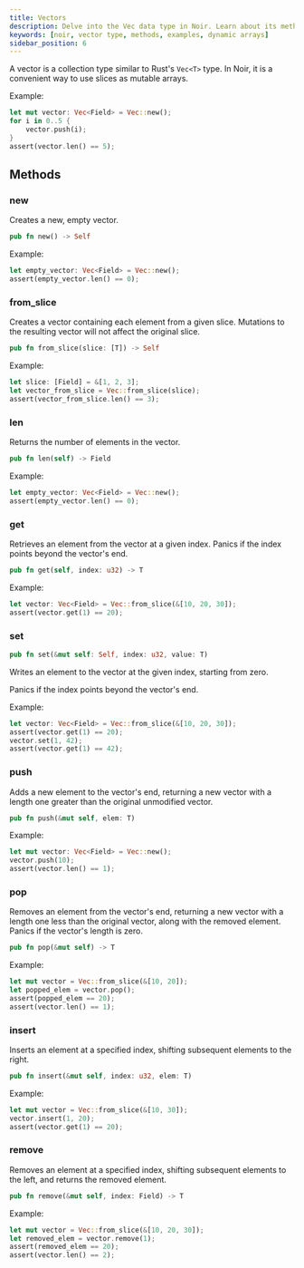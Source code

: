 ```yaml
---
title: Vectors
description: Delve into the Vec data type in Noir. Learn about its methods, practical examples, and best practices for using Vectors in your Noir code.
keywords: [noir, vector type, methods, examples, dynamic arrays]
sidebar_position: 6
---
```



<Experimental />

A vector is a collection type similar to Rust's `Vec<T>` type. In Noir, it is a convenient way to use slices as mutable arrays.

Example:

```rust
let mut vector: Vec<Field> = Vec::new();
for i in 0..5 {
    vector.push(i);
}
assert(vector.len() == 5);
```

## Methods

### new

Creates a new, empty vector.

```rust
pub fn new() -> Self
```

Example:

```rust
let empty_vector: Vec<Field> = Vec::new();
assert(empty_vector.len() == 0);
```

### from_slice

Creates a vector containing each element from a given slice. Mutations to the resulting vector will not affect the original slice.

```rust
pub fn from_slice(slice: [T]) -> Self
```

Example:

```rust
let slice: [Field] = &[1, 2, 3];
let vector_from_slice = Vec::from_slice(slice);
assert(vector_from_slice.len() == 3);
```

### len

Returns the number of elements in the vector.

```rust
pub fn len(self) -> Field
```

Example:

```rust
let empty_vector: Vec<Field> = Vec::new();
assert(empty_vector.len() == 0);
```

### get

Retrieves an element from the vector at a given index. Panics if the index points beyond the vector's end.

```rust
pub fn get(self, index: u32) -> T
```

Example:

```rust
let vector: Vec<Field> = Vec::from_slice(&[10, 20, 30]);
assert(vector.get(1) == 20);
```

### set

```rust
pub fn set(&mut self: Self, index: u32, value: T)
```

Writes an element to the vector at the given index, starting from zero.

Panics if the index points beyond the vector's end.

Example:

```rust
let vector: Vec<Field> = Vec::from_slice(&[10, 20, 30]);
assert(vector.get(1) == 20);
vector.set(1, 42);
assert(vector.get(1) == 42);
```

### push

Adds a new element to the vector's end, returning a new vector with a length one greater than the original unmodified vector.

```rust
pub fn push(&mut self, elem: T)
```

Example:

```rust
let mut vector: Vec<Field> = Vec::new();
vector.push(10);
assert(vector.len() == 1);
```

### pop

Removes an element from the vector's end, returning a new vector with a length one less than the original vector, along with the removed element. Panics if the vector's length is zero.

```rust
pub fn pop(&mut self) -> T
```

Example:

```rust
let mut vector = Vec::from_slice(&[10, 20]);
let popped_elem = vector.pop();
assert(popped_elem == 20);
assert(vector.len() == 1);
```

### insert

Inserts an element at a specified index, shifting subsequent elements to the right.

```rust
pub fn insert(&mut self, index: u32, elem: T)
```

Example:

```rust
let mut vector = Vec::from_slice(&[10, 30]);
vector.insert(1, 20);
assert(vector.get(1) == 20);
```

### remove

Removes an element at a specified index, shifting subsequent elements to the left, and returns the removed element.

```rust
pub fn remove(&mut self, index: Field) -> T
```

Example:

```rust
let mut vector = Vec::from_slice(&[10, 20, 30]);
let removed_elem = vector.remove(1);
assert(removed_elem == 20);
assert(vector.len() == 2);
```
